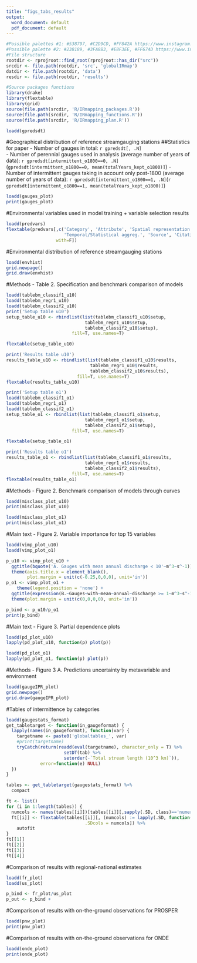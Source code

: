 ```yaml
---
title: "figs_tabs_results"
output:
  word_document: default
  pdf_document: default
---
```


```r
#Possible palettes #1: #538797, #C2D9CD, #FF842A https://www.instagram.com/p/B9En6h2gbJ5/
#Possible palette #2: #238189, #3FA8B3, #E8F3EE, #FF674D https://www.instagram.com/p/BxZZu82gBm3/
#File structure
rootdir <- rprojroot::find_root(rprojroot::has_dir("src"))
srcdir <- file.path(rootdir, 'src', 'globalIRmap')
datdir <- file.path(rootdir, 'data')
resdir <- file.path(rootdir, 'results')

#Source packages functions
library(drake)
library(flextable)
library(grid)
source(file.path(srcdir, 'R/IRmapping_packages.R'))
source(file.path(srcdir, 'R/IRmapping_functions.R'))
source(file.path(srcdir, 'R/IRmapping_plan.R'))

loadd(gpredsdt)
```


#Geographical distribution of reference streamgauging stations
##Statistics for paper
- Number of gauges in total: `r gpredsdt[, .N]`  
- Number of perennial gauges used in analysis (average number of years of data): 
`r gpredsdt[intermittent_o1800==0, .N]`(`gpredsdt[intermittent_o1800==0, mean(totalYears_kept_o1800)]`)
- Number of intermittent gauges taking in account only post-1800 (average number of years of data): 
`r gpredsdt[intermittent_o1800==1, .N]`(`r gpredsdt[intermittent_o1800==1, mean(totalYears_kept_o1800)]`)
<!-- gpredsdt[dis_m3_pyr < 10, .SD[intermittent_o1961==0,.N]/.SD[intermittent_o1961==1,.N]] -->
<!-- gpredsdt[dis_m3_pyr >= 10, .SD[intermittent_o1961==0,.N]/.SD[intermittent_o1961==1,.N]] -->

```r
loadd(gauges_plot)
print(gauges_plot)
```

#Environmental variables used in model training  + variable selection results
```r
loadd(predvars)
flextable(predvars[,c('Category', 'Attribute', 'Spatial representation',
                      'Temporal/Statistical aggreg.', 'Source', 'Citation'),
                   with=F])
```

#Environmental distribution of reference streamgauging stations
```r
loadd(envhist)
grid.newpage() 
grid.draw(envhist)
```


#Methods - Table 2. Specification and benchmark comparison of models
```r
loadd(tablebm_classif1_u10)
loadd(tablebm_regr1_u10)
loadd(tablebm_classif2_u10)
print('Setup table u10')
setup_table_u10 <- rbindlist(list(tablebm_classif1_u10$setup,
                              tablebm_regr1_u10$setup,
                              tablebm_classif2_u10$setup),
                         fill=T, use.names=T)

flextable(setup_table_u10)

print('Results table u10')
results_table_u10 <- rbindlist(list(tablebm_classif1_u10$results,
                                tablebm_regr1_u10$results,
                                tablebm_classif2_u10$results),
                           fill=T, use.names=T)
flextable(results_table_u10)

print('Setup table o1')
loadd(tablebm_classif1_o1)
loadd(tablebm_regr1_o1)
loadd(tablebm_classif2_o1)
setup_table_o1 <- rbindlist(list(tablebm_classif1_o1$setup,
                              tablebm_regr1_o1$setup,
                              tablebm_classif2_o1$setup),
                         fill=T, use.names=T)

flextable(setup_table_o1)

print('Results table o1')
results_table_o1 <- rbindlist(list(tablebm_classif1_o1$results,
                              tablebm_regr1_o1$results,
                              tablebm_classif2_o1$results),
                         fill=T, use.names=T)
flextable(results_table_o1)
```

#Methods - Figure 2. Benchmark comparison of models through curves
```r
loadd(misclass_plot_u10)
print(misclass_plot_u10)

loadd(misclass_plot_o1)
print(misclass_plot_o1)

```

#Main text - Figure 2. Variable importance for top 15 variables
```r
loadd(vimp_plot_u10)
loadd(vimp_plot_o1)

p_u10 <- vimp_plot_u10 + 
  ggtitle(bquote('A. Gauges with mean annual discharge < 10'~m^3~s^-1)) +
  theme(axis.title.x = element_blank(),
        plot.margin = unit(c(-0.25,0,0,0), unit='in'))
p_o1 <- vimp_plot_o1 + 
    theme(legend.position = 'none') + 
  ggtitle(expression(B.~Gauges~with~mean~annual~discharge >= 1~m^3~s^-1)) + 
  theme(plot.margin = unit(c(0,0,0,0), unit='in'))

p_bind <- p_u10/p_o1
print(p_bind)
```

#Main text - Figure 3. Partial dependence plots
```r
loadd(pd_plot_u10)
lapply(pd_plot_u10, function(p) plot(p))

loadd(pd_plot_o1)
lapply(pd_plot_o1, function(p) plot(p))
```

#Methods - Figure 3 A. Predictions uncertainty by metavariable and environment
```r
loadd(gaugeIPR_plot)
grid.newpage()
grid.draw(gaugeIPR_plot)
```


#Tables of intermittence by categories
```r
loadd(gaugestats_format)
get_tabletarget <- function(in_gaugeformat) {
  lapply(names(in_gaugeformat), function(var) {
    targetname <- paste0('globaltables_', var)
    #print(targetname)
    tryCatch(return(readd(eval(targetname), character_only = T) %>%
                      setDT(tab) %>%
                      setorder(-`Total stream length (10^3 km)`)),
             error=function(e) NULL)
  })
}

tables <- get_tabletarget(gaugestats_format) %>%
  compact

ft <- list()
for (i in 1:length(tables)) {
  numcols <- names(tables[[i]])[tables[[i]][,sapply(.SD, class)=='numeric']]
  ft[[i]] <- flextable(tables[[i]][, (numcols) := lapply(.SD, function(x) as.integer(x)),
                              .SDcols = numcols]) %>%
    autofit
}
ft[[1]]
ft[[2]]
ft[[3]]
ft[[4]]
```

#Comparison of results with regional-national estimates
```r
loadd(fr_plot)
loadd(us_plot)

p_bind <- fr_plot/us_plot
p_out <- p_bind + 
```

#Comparison of results with on-the-ground observations for PROSPER
```r
loadd(pnw_plot)
print(pnw_plot)
```

#Comparison of results with on-the-ground observations for ONDE
```r
loadd(onde_plot)
print(onde_plot)
```
